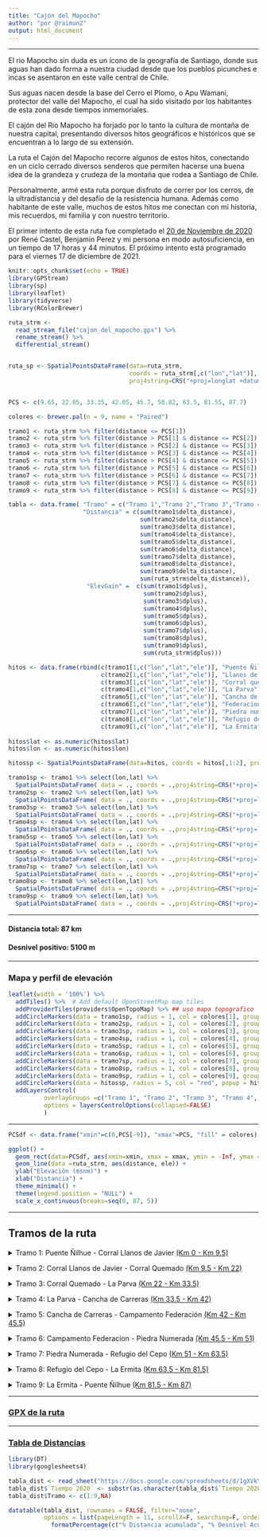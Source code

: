 ```yaml
---
title: "Cajón del Mapocho"
author: "por @raimun2"
output: html_document
---
```


********

El rio Mapocho sin duda es un ícono de la geografía de Santiago, donde sus aguas han dado forma a nuestra ciudad desde que los pueblos picunches e incas se asentaron en este valle central de Chile. 

Sus aguas nacen desde la base del Cerro el Plomo, o Apu Wamani, protector del valle del Mapocho, el cual ha sido visitado por los habitantes de esta zona desde tiempos inmemoriales. 

El cajón del Rio Mapocho ha forjado por lo tanto la cultura de montaña de nuestra capital, presentando diversos hitos geográficos e históricos que se encuentran a lo largo de su extensión. 

La ruta el Cajón del Mapocho recorre algunos de estos hitos, conectando en un ciclo cerrado diversos senderos que permiten hacerse una buena idea de la grandeza y crudeza de la montaña que rodea a Santiago de Chile. 

Personalmente, armé esta ruta porque disfruto de correr por los cerros, de la ultradistancia y del desafío de la resistencia humana. Además como habitante de este valle, muchos de estos hitos me conectan con mi historia, mis recuerdos, mi familia y con nuestro territorio. 

El primer intento de esta ruta fue completado el [20 de Noviembre de 2020](https://www.strava.com/activities/4367078150) por René Castel, Benjamin Perez y mi persona en modo autosuficiencia, en un tiempo de 17 horas y 44 minutos. El próximo intento está programado para el viernes 17 de diciembre de 2021.


```r
knitr::opts_chunk$set(echo = TRUE)
library(GPStream)
library(sp)
library(leaflet)
library(tidyverse)
library(RColorBrewer)

ruta_strm <- 
  read_stream_file("cajon_del_mapocho.gpx") %>% 
  rename_stream() %>% 
  differential_stream() 


ruta_sp <- SpatialPointsDataFrame(data=ruta_strm, 
                                  coords = ruta_strm[,c("lon","lat")], 
                                  proj4string=CRS("+proj=longlat +datum=WGS84"))


PCS <- c(9.65, 22.05, 33.35, 42.05, 45.7, 50.82, 63.5, 81.55, 87.7)

colores <- brewer.pal(n = 9, name = "Paired")

tramo1 <- ruta_strm %>% filter(distance <= PCS[1]) 
tramo2 <- ruta_strm %>% filter(distance > PCS[1] & distance <= PCS[2])
tramo3 <- ruta_strm %>% filter(distance > PCS[2] & distance <= PCS[3])
tramo4 <- ruta_strm %>% filter(distance > PCS[3] & distance <= PCS[4])
tramo5 <- ruta_strm %>% filter(distance > PCS[4] & distance <= PCS[5])
tramo6 <- ruta_strm %>% filter(distance > PCS[5] & distance <= PCS[6])
tramo7 <- ruta_strm %>% filter(distance > PCS[6] & distance <= PCS[7])
tramo8 <- ruta_strm %>% filter(distance > PCS[7] & distance <= PCS[8])
tramo9 <- ruta_strm %>% filter(distance > PCS[8] & distance <= PCS[9])

tabla <- data.frame( "Tramo" = c("Tramo 1","Tramo 2","Tramo 3","Tramo 4","Tramo 5","Tramo 6","Tramo 7","Tramo 8","Tramo 9","Total"),
                     "Distancia" = c(sum(tramo1$delta_distance),
                                     sum(tramo2$delta_distance),
                                     sum(tramo3$delta_distance),
                                     sum(tramo4$delta_distance),
                                     sum(tramo5$delta_distance),
                                     sum(tramo6$delta_distance),
                                     sum(tramo7$delta_distance),
                                     sum(tramo8$delta_distance),
                                     sum(tramo9$delta_distance),
                                     sum(ruta_strm$delta_distance)),
                      "ElevGain" =  c(sum(tramo1$dplus),
                                      sum(tramo2$dplus),
                                      sum(tramo3$dplus),
                                      sum(tramo4$dplus),
                                      sum(tramo5$dplus),
                                      sum(tramo6$dplus),
                                      sum(tramo7$dplus),
                                      sum(tramo8$dplus),
                                      sum(tramo9$dplus),
                                      sum(ruta_strm$dplus)))

hitos <- data.frame(rbind(c(tramo1[1,c("lon","lat","ele")], "Puente Ñilhue"),
                          c(tramo2[1,c("lon","lat","ele")], "Llanos de Javier"),
                          c(tramo3[1,c("lon","lat","ele")], "Corral quemado"),
                          c(tramo4[1,c("lon","lat","ele")], "La Parva"),
                          c(tramo5[1,c("lon","lat","ele")], "Cancha de carreras"),
                          c(tramo6[1,c("lon","lat","ele")], "Federacion"),
                          c(tramo7[1,c("lon","lat","ele")], "Piedra numerada"),
                          c(tramo8[1,c("lon","lat","ele")], "Refugio del Cepo"),
                          c(tramo9[1,c("lon","lat","ele")], "La Ermita")))
       
hitos$lat <- as.numeric(hitos$lat)
hitos$lon <- as.numeric(hitos$lon)

hitossp <- SpatialPointsDataFrame(data=hitos, coords = hitos[,1:2], proj4string=CRS("+proj=longlat +datum=WGS84"))

tramo1sp <- tramo1 %>% select(lon,lat) %>% 
  SpatialPointsDataFrame( data = ., coords = .,proj4string=CRS("+proj=longlat +datum=WGS84"))
tramo2sp <- tramo2 %>% select(lon,lat) %>% 
  SpatialPointsDataFrame( data = ., coords = .,proj4string=CRS("+proj=longlat +datum=WGS84"))
tramo3sp <- tramo3 %>% select(lon,lat) %>% 
  SpatialPointsDataFrame( data = ., coords = .,proj4string=CRS("+proj=longlat +datum=WGS84"))
tramo4sp <- tramo4 %>% select(lon,lat) %>% 
  SpatialPointsDataFrame( data = ., coords = .,proj4string=CRS("+proj=longlat +datum=WGS84"))
tramo5sp <- tramo5 %>% select(lon,lat) %>% 
  SpatialPointsDataFrame( data = ., coords = .,proj4string=CRS("+proj=longlat +datum=WGS84"))
tramo6sp <- tramo6 %>% select(lon,lat) %>% 
  SpatialPointsDataFrame( data = ., coords = .,proj4string=CRS("+proj=longlat +datum=WGS84"))
tramo7sp <- tramo7 %>% select(lon,lat) %>% 
  SpatialPointsDataFrame( data = ., coords = .,proj4string=CRS("+proj=longlat +datum=WGS84"))
tramo8sp <- tramo8 %>% select(lon,lat) %>% 
  SpatialPointsDataFrame( data = ., coords = .,proj4string=CRS("+proj=longlat +datum=WGS84"))
tramo9sp <- tramo9 %>% select(lon,lat) %>% 
  SpatialPointsDataFrame( data = ., coords = .,proj4string=CRS("+proj=longlat +datum=WGS84"))

```

******* 

#### Distancia total:        87 km

#### Desnivel positivo:    5100 m

*******

### Mapa y perfil de elevación

```r


leaflet(width = '100%') %>%
  addTiles() %>%  # Add default OpenStreetMap map tiles
  addProviderTiles(providers$OpenTopoMap) %>% ## uso mapa topografico
  addCircleMarkers(data = tramo1sp, radius = 1, col = colores[1], group="Tramo 1") %>% 
  addCircleMarkers(data = tramo2sp, radius = 1, col = colores[2], group="Tramo 2") %>% 
  addCircleMarkers(data = tramo3sp, radius = 1, col = colores[3], group="Tramo 3") %>% 
  addCircleMarkers(data = tramo4sp, radius = 1, col = colores[4], group="Tramo 4") %>% 
  addCircleMarkers(data = tramo5sp, radius = 1, col = colores[5], group="Tramo 5") %>% 
  addCircleMarkers(data = tramo6sp, radius = 1, col = colores[6], group="Tramo 6") %>% 
  addCircleMarkers(data = tramo7sp, radius = 1, col = colores[7], group="Tramo 7") %>% 
  addCircleMarkers(data = tramo8sp, radius = 1, col = colores[8], group="Tramo 8") %>% 
  addCircleMarkers(data = tramo9sp, radius = 1, col = colores[9], group="Tramo 9") %>% 
  addCircleMarkers(data = hitossp, radius = 5, col = "red", popup = hitossp$V4) %>% 
  addLayersControl(
          overlayGroups =c("Tramo 1", "Tramo 2", "Tramo 3", "Tramo 4", "Tramo 5", "Tramo 6", "Tramo 7", "Tramo 8", "Tramo 9"),
          options = layersControlOptions(collapsed=FALSE)
          ) 
```

********

```r

PCSdf <- data.frame("xmin"=c(0,PCS[-9]), "xmax"=PCS, "fill" = colores)

ggplot() +
  geom_rect(data=PCSdf, aes(xmin=xmin, xmax = xmax, ymin = -Inf, ymax = Inf),fill=colores, alpha = 0.8) +
  geom_line(data =ruta_strm, aes(distance, ele)) +
  ylab("Elevación (msnm)") + 
  xlab("Distancia") +
  theme_minimal() +
  theme(legend.position = "NULL") +
  scale_x_continuous(breaks=seq(0, 87, 5))
```

*****

## Tramos de la ruta

<details>
  <summary> Tramo 1: Puente Ñilhue - Corral Llanos de Javier [(Km 0 - Km 9.5)](https://www.strava.com/segments/26514256) </summary>

La ruta comienza y termina en el puente Ñilhue, clásico acceso a la cordillera desde donde se puede subir al cerro San Ramón, Provincia, Ñipa, Alto del Naranjo entre otros. 

Este acceso a la cordillera ha servido de lugar de iniciación en el montañismo a diversas generaciones de Santiaguinos, y muchos desconocen que hacia el norte se puede subir el Cerro Pochoco, otro cerro clásico que normalmente se sube desde el sector del Arrayán. 

Nuestro primer tramo lleva desde puente Ñilhue hacia el cerro Pochoco. Para subir al Pochoco, a 200 metros de la partida, hay que hacer la primera locura de esta ruta y se debe saltar a una canaleta para poder [subirse al filo del cerro](https://www.strava.com/segments/26514649).

Esta pasada informal la conocí gracias a mi amigo [Matt Maynard](https://matt-maynard.com/), un especialista en encontrar pasadas libres a nuestras montañas. La primera parte es bien trabada, y no hay un sendero muy claro, pero luego de subir unos 300 metros de desnivel se empalma con un camino vehicular que sube en zig-zag hasta la cumbre.

Al llegar a la cumbre del Pochoco se sigue subiendo por un sendero hacia la loma de la vaca y desde ahi se continua por el filo para llegar finalmente al corral Llanos de Javier. 

Este lugar obtiene su nombre de su geografía, que corresponde a una planicie en medio de la montaña la cual se eleva por sobre los 1840 msnm y conecta senderos provenientes desde el Pochoco, del Santuario de la Naturaleza del Arrayán y desde Los Maitenes. 

</details>
<p>

<details>
  <summary> Tramo 2: Corral Llanos de Javier - Corral Quemado [(Km 9.5 - Km 22)](https://www.strava.com/segments/26514275) </summary>

El segundo tramo sube desde Llanos de Javier hacia el cerro Boniguita, donde se encuentran unas torres de alta tension. Desde este punto se puede divisar el cerro Canoitas hacia el norte, y la ruta desciende hacia los Maitenes, pasando por Nido de Condores, un sector frecuentado por motociclistas.

La ruta está bien marcada y es el primer tramo totalmente corrible de esta ruta. Luego de llegar a los Maitenes se desciende 3 kilometros por el camino a la disputada en dirección a Corral Quemado.

</details>
<p>

<details>
  <summary> Tramo 3: Corral Quemado - La Parva [(Km 22 - Km 33.5)](https://www.strava.com/segments/26514318) </summary>
  
En este punto se bifurca la via proveniente desde Santiago en 2 caminos, uno hacia los Centros de Ski y el camino a la Mina La Disputada. Corral Quemado formó parte del sistema de caminos incaicos y se dice que fue un importante punto de relevo para las ceremonias que se realizaban en la cumbre del cerro El Plomo. 

Este es un punto estratégico ya que da comienzo a uno de los tramos de mayor desnivel positivo y cuenta con acceso vehicular, por lo que es un buen punto para dejar un dropbag con algo de agua y así alivianar la carga desde la partida. 

La ruta sigue desde este punto hacia la Parva, atravesando las curvas hasta Yerba Loca, y luego sube por el filo hasta el centro de Ski que se encuentra en las laderas del cerro que lleva el mismo nombre.

Justo antes de llegar a La Parva se atraviesan algunos arroyos, lo que sería el primer punto natural de hidratación de la ruta, luego de cerca de 30 kilómetros y 3500 metros de desnivel positivo. 

</details>
<p>

<details>
  <summary> Tramo 4: La Parva - Cancha de Carreras [(Km 33.5 - Km 42)](https://www.strava.com/segments/26514349) </summary>

En este centro de Ski recibe visitantes todo el invierno, pero en el verano también, siendo un lugar frecuentado por montañistas que se aventuran a hacer cumbres como el cerro Pintor, Leonera, o el Plomo. 

Quienes han hecho la ruta del Cajón del Mapocho dicen que mentalmente el desafío comienza en La Parva. Este es el primer punto con baños después de comenzar, y es el lugar perfecto para recargar energía, ajustar equipamiento y dar comienzo a la sección de alta montaña. 

Subiendo desde el campamento Doite ubicado en la base del andarivel Las Águilas del centro de Ski, se pasa por la laguna Piuquenes, y se rodean los cerros Falsa Parva, Parva y Pintor, para eventualmente llegar a una extensa planicie de altura llamada Cancha de Carreras.

</details>
<p>

<details>
  <summary> Tramo 5: Cancha de Carreras - Campamento Federación [(Km 42 - Km 45.5)](https://www.strava.com/segments/26514787) </summary>
  

Esta planicie tiene una meseta rectangular que la cultura popular también llama ovnipuerto, a 4150 msnm. En esta sección es común encontrarse con nieve hasta los meses de primavera, por lo que si desean hacer un tiempo rápido se recomienda intentar la ruta en el verano. 

Desde Cancha de Carreras sigue la ruta hacia el cerro Leonera, pero luego de un par de kilómetros se alcanza el punto más alto de la ruta a 4320 (msnm) donde hay que tomar un desvío para comenzar a descender hacia el oriente, bajando por la falda del cerro Leonera hasta el Campamento Federación.

La sección entre Cancha de Carreras y el Campamento Federación corresponde al segmento mas corto pero también mas técnico de nuestra ruta, por su altitud y por la pasada por el filo del Leonera.


</details>
<p>

<details>
  <summary> Tramo 6: Campamento Federacion - Piedra Numerada [(Km 45.5 - Km 51)](https://www.strava.com/segments/26514412) </summary>
  
El campamento Federación se encuentra en la base del cerro el Plomo y suele ser frecuentado por montañistas durante la temporada de primavera-verano. Desde Federación aún quedan 42 kilómetros de descenso para llegar a la meta. 

El descenso continúa por un sendero de alta montaña, bien marcado, desde Federación hasta Piedra numerada. 

Este característico hito de la cordillera es un sector intermedio para los montañistas que visitan la zona, y se puede acceder desde Valle Nevado o La Parva. Este sector fue utilizado por los incas para como estación de descanso en el camino hacia la cumbre del Plomo.

En este trayecto aparece un afluente del rio Mapocho llamado estero del Cepo, el cual proveerá de agua durante el resto de la ruta hasta el kilómetro 77. 


</details>
<p>

<details>
  <summary> Tramo 7: Piedra Numerada - Refugio del Cepo [(Km 51 - Km 63.5)](https://www.strava.com/segments/26514447) </summary>
  
En Piedra Numerada hay que tomar un desvío para continuar junto al rio, ya que la ruta mas frecuentada se devuelve hacia los centros de Ski. 

En este punto es clave tomar la decisión si seguir en ruta, o si aborta misión y se devuelve hacia La Parva, la cual está a 8 kilómetros.

El tramo entre piedra numerada y el refugio del Cepo sigue el curso del rio Cepo, y es un tramo donde el rastro humano se pierde casi completamente. Dado esto es dificil identificar la mejor huella, y suelen verse senderos de animales a ambos lados del rio. 

Si continúa bajando por el rio Cepo, luego de varios kilómetros llega a un refugio de arrieros ubicado en la profundidad del cajón, en la orilla norte del rio. Este refugio se puede divisar desde el camino a Valle Nevado, y es uno de los pocos hitos de evidencia humana en este sector del valle. 

</details>
<p>

<details>
  <summary> Tramo 8: Refugio del Cepo - La Ermita [(Km 63.5 - Km 81.5)](https://www.strava.com/segments/26514483)  </summary>

Al refugio del rio Cepo se puede llegar desde el camino a Valle nevado también, por lo que se tiene un par de rutas de escape en caso de tener contratiempos. 

Un poco más abajo del refugio, el rio Cepo se junta con otros afluentes para transformarse en el rio Molina. 

En este tramo el cajón se va angostando y la ruta de los arrieros ancestrales fue optimizada con 7 cruces al rio antes de mantenerse por la ladera sur. En estos cruces es necesario llevar bastones debido a la fuerza del caudal.

Dado que los cruces del rio pueden ser complejos, y a esta altura ya se llevan mas de 65 kilómetros recorridos, se recomienda planificar la pasada por estos cruces con luz de día. 

Luego del ultimo cruce del rio Molina en el kilometro 77 se llega a Antahuaya, un centro de eventos en la montaña y ya se empieza a olfatear la civilizacion. Luego de 4 kilometros por caminos vehiculares se llega a la Ermita donde el rio Molina se junta con el rio San Francisco para dar nombre al rio Mapocho. 

</details>
<p>

<details>
  <summary> Tramo 9: La Ermita - Puente Ñilhue [(Km 81.5 - Km 87)](https://www.strava.com/segments/26514504)  </summary>

La Ermita es el último hito de la ruta y corresponde a un lugar de encuentro para deportistas de montaña, especialmente ciclistas que suben al cajón durante todo el año. 

Luego de 6 kilómetros por un camino vehicular de tierra que va por la orilla sur del cajón se llega de vuelta al punto de origen, el puente Ñilhue.

</details>

*******

### [GPX de la ruta](./cajon_del_mapocho.gpx) 

********

### [Tabla de Distancias](https://docs.google.com/spreadsheets/d/1gXVkYR1aznKo8HUoBd68Rq8AHgwLSCYWH52IdPTPYsg/edit?usp=sharing)

```r
library(DT)
library(googlesheets4)

tabla_dist <- read_sheet("https://docs.google.com/spreadsheets/d/1gXVkYR1aznKo8HUoBd68Rq8AHgwLSCYWH52IdPTPYsg/edit?usp=sharing")
tabla_dist$`Tiempo 2020` <- substr(as.character(tabla_dist$`Tiempo 2020`),12,22)
tabla_dist$Tramo <- c(1:9,NA)

datatable(tabla_dist, rownames = FALSE, filter="none", 
          options = list(pageLength = 11, scrollX=F, searching=F, ordering=F, lengthChange = F, paging=F, info=F) ) %>% 
            formatPercentage(c("% Distancia acumulada", "% Desnivel Acumulado", "% Distancia Eq acumulada"), 0)


```
